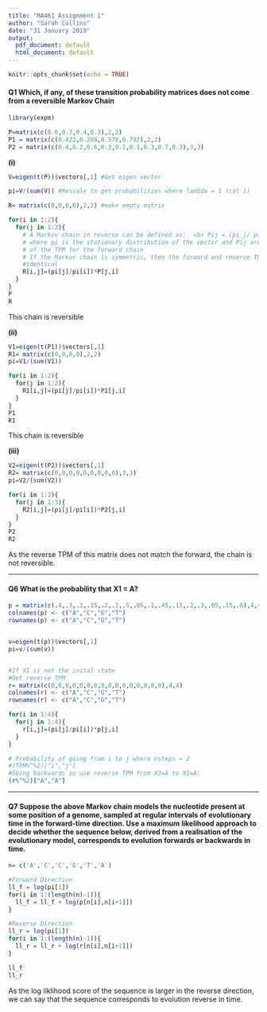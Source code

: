 ```yaml
---
title: "MA461 Assignment 1"
author: "Sarah Collins"
date: "31 January 2019"
output:
  pdf_document: default
  html_document: default
---
```


```r
knitr::opts_chunk$set(echo = TRUE)
```

#### <b> Q1  Which, if any, of these transition probability matrices does not come from a reversible Markov Chain </b>

```r
library(expm)
```


```r
P=matrix(c(0.6,0.7,0.4,0.3),2,2)
P1 = matrix(c(0.422,0.208,0.578,0.792),2,2)
P2 = matrix(c(0.4,0.2,0.6,0.3,0.1,0.1,0.3,0.7,0.3),3,3)
```

<b> (i) </b>

```r
V=eigen(t(P))$vectors[,1] #Get eigen vector

pi=V/(sum(V)) #Rescale to get probabilities where lambda = 1 (col 1) 

R= matrix(c(0,0,0,0),2,2) #make empty matrix

for(i in 1:2){
  for(j in 1:2){
    # A Markov chain in reverse can be defined as:  <b> Pij = (pi_j/ pi_i)* Pji </b>,
    # where pi is the stationary distribution of the vector and Pij are the entries 
    # of the TPM for the forward chain
    # If the Markov chain is symmetric, then the forward and reverse TPMs should be
    #identical 
    R[i,j]=(pi[j]/pi[i])*P[j,i] 
  }
}
P
R

```
This chain is reversible 


<b> (ii) </b>
```r

V1=eigen(t(P1))$vectors[,1]
R1= matrix(c(0,0,0,0),2,2)
pi=V1/(sum(V1))

for(i in 1:2){
  for(j in 1:2){
    R1[i,j]=(pi[j]/pi[i])*P1[j,i]
  }
}
P1
R1
```

This chain is reversible

<b> (iii) </b>

```r
V2=eigen(t(P2))$vectors[,1]
R2= matrix(c(0,0,0,0,0,0,0,0,0),3,3)
pi=V2/(sum(V2))

for(i in 1:3){
  for(j in 1:3){
    R2[i,j]=(pi[j]/pi[i])*P2[j,i]
  }
}
P2
R2
```

As the reverse TPM of this matrix does not match the forward, the chain is not reversible.


---


#### <b> Q6 What is the probability that X1 = A? </b>

```r
p = matrix(c(.4,.3,.2,.15,.2,.2,.5,.05,.1,.45,.15,.2,.3,.05,.15,.6),4,4)
colnames(p) <- c("A","C","G","T")
rownames(p) <- c("A","C","G","T")


v=eigen(t(p))$vectors[,1]
pi=v/(sum(v))


#If X1 is not the inital state
#Get reverse TPM
r= matrix(c(0,0,0,0,0,0,0,0,0,0,0,0,0,0,0,0),4,4)
colnames(r) <- c("A","C","G","T")
rownames(r) <- c("A","C","G","T")

for(i in 1:4){
  for(j in 1:4){
    r[i,j]=(pi[j]/pi[i])*p[j,i]
  }
}

# Probability of going from i to j where nsteps = 2
#(TPM%^%2)["i","j"]
#Going backwards so use reverse TPM from X3=A to X1=A:
(r%^%2)["A","A"]
```


---



#### <b> Q7 Suppose the above Markov chain models the nucleotide present at some position of a genome, sampled at regular intervals of evolutionary time in the forward-time direction.  Use a maximum likelihood approach to decide whether the sequence below,  derived from a realisation of the evolutionary model, corresponds to evolution forwards or backwards in time. </b>

```r
n= c('A','C','C','G','T','A')

#Forward Direction
ll_f = log(pi[1])
for(i in 1:(length(n)-1)){
  ll_f = ll_f + log(p[n[i],n[i+1]])
}

#Reverse Direction
ll_r = log(pi[1])
for(i in 1:(length(n)-1)){
  ll_r = ll_r + log(r[n[i],n[i+1]])
}

ll_f
ll_r
```

As the log liklihood score of the sequence is larger in the reverse direction, we can say that the sequence corresponds to evolution reverse in time. 



